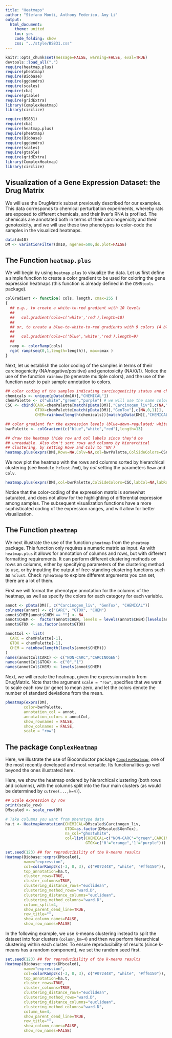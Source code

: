 ```yaml
---
title: "Heatmaps"
author: "Stefano Monti, Anthony Federico, Amy Li"
output:
  html_document:
    theme: united
    toc: yes
    code_folding: show
    css: "../style/BS831.css" 
---
```


```r
knitr::opts_chunk$set(message=FALSE, warning=FALSE, eval=TRUE)
devtools::load_all(".")
require(heatmap.plus)
require(pheatmap)
require(Biobase)
require(ggdendro)
require(scales)
require(cba)
require(gtable)
require(gridExtra)
library(ComplexHeatmap)
library(circlize)
```

```r
require(BS831)
require(cba)
require(heatmap.plus)
require(pheatmap)
require(Biobase)
require(ggdendro)
require(scales)
require(gtable)
require(gridExtra)
library(ComplexHeatmap)
library(circlize)
```

## Visualization of a Gene Expression Dataset: the Drug Matrix 

We will use the DrugMatrix subset previously described for our
examples. This data corresponds to chemical perturbation experiments,
whereby rats are exposed to different chemicals, and their liver's RNA
is profiled. The chemicals are annotated both in terms of their
carcinogenicity and their genotoxicity, and we will use these two
phenotypes to color-code the samples in the visualized heatmaps.

```r
data(dm10)
DM <- variationFilter(dm10, ngenes=500,do.plot=FALSE)
```

## The Function `heatmap.plus`

We will begin by using `heatmap.plus` to visualize the data. Let us
first define a simple function to create a color gradient to be used
for coloring the gene expression heatmaps (this function is already
defined in the `CBMRtools` package).

```r
colGradient <- function( cols, length, cmax=255 )
{
  ## e.g., to create a white-to-red gradient with 10 levels
  ##
  ##   col.gradient(cols=c('white','red'),length=10)
  ##
  ## or, to create a blue-to-white-to-red gradients with 9 colors (4 blue's, white, 4 red's)
  ##
  ##   col.gradient(cols=c('blue','white','red'),length=9)
  ##
  ramp <- colorRamp(cols)
  rgb( ramp(seq(0,1,length=length)), max=cmax )
}
```

Next, let us establish the color coding of the samples in terms of
their carcinogenicity (NA/negative/positive) and genotoxicity
(NA/0/1). Notice the use of the function `rainbow` (to generate
multiple colors), and the use of the function `match` to pair sample
annotation to colors.

```r
## color coding of the samples indicating carcinogenicity status and chemical
chemicals <- unique(pData(dm10)[,"CHEMICAL"])
chemPalette <- c("white","green","purple") # we will use the same colors for carc and gtox
CSC <- cbind(CARC=chemPalette[match(pData(DM)[,"Carcinogen_liv"],c(NA,"NON-CARC","CARCINOGEN"))],
             GTOX=chemPalette[match(pData(DM)[,"GenTox"],c(NA,0,1))],
             CHEM=rainbow(length(chemicals))[match(pData(DM)[,"CHEMICAL"],chemicals)])

## color gradient for the expression levels (blue=down-regulated; white=neutral; red=up-regulated)
bwrPalette <- colGradient(c("blue","white","red"),length=13)

## draw the heatmap (hide row and col labels since they'd be
## unreadable. Also don't sort rows and columns by hierarchical
## clustering, by setting Rowv and Colv to 'NA')
heatmap.plus(exprs(DM),Rowv=NA,Colv=NA,col=bwrPalette,ColSideColors=CSC,labCol=NA,labRow=NA)
```

We now plot the heatmap with the rows and columns sorted by hierarchical clustering (see `Rmodule_hclust.Rmd`), by _not_ setting the parameters `Rowv` and `Colv`.

```r
heatmap.plus(exprs(DM),col=bwrPalette,ColSideColors=CSC,labCol=NA,labRow=NA)
```

Notice that the color-coding of the expression matrix is somewhat saturated,
and does not allow for the highlighting of differential expression
among samples. The subsequent visualization functions have a more
sophisticated coding of the expression ranges, and will allow for
better visualization.

## The Function `pheatmap`

We next illustrate the use of the function `pheatmap` from the `pheatmap` package.  This function only requires a numeric matrix as input.  As with `heatmap.plus` it allows for annotation of columns and rows, but with different formatting requirements.  It can perform different clustering methods on rows an columns, either by specifying parameters of the clustering method to use, or by inputting the output of free-standing clustering functions such as `hclust`. Check `?pheatmap` to explore different arguments you can set, there are a lot of them.

First we will format the phenotype annotation for the columns of the heatmap, as well as specify the colors for each category for each variable.

```r
annot <- pData(DM)[, c("Carcinogen_liv", "GenTox", "CHEMICAL")]
colnames(annot) <- c("CARC", "GTOX", "CHEM")
annot$CHEM[annot$CHEM == ""] <- NA
annot$CHEM <-  factor(annot$CHEM, levels = levels(annot$CHEM)[levels(annot$CHEM)!=""])
annot$GTOX <- as.factor(annot$GTOX)

annotCol <- list(
  CARC = chemPalette[-1],
  GTOX = chemPalette[-1],
  CHEM = rainbow(length(levels(annot$CHEM)))
)
names(annotCol$CARC) <- c("NON-CARC","CARCINOGEN")
names(annotCol$GTOX) <- c("0","1")
names(annotCol$CHEM) <- levels(annot$CHEM)
```

Next, we will create the heatmap, given the expression matrix from DrugMatrix.  Note that the argument `scale = "row"`, specifies that we want to scale each row (or gene) to mean zero, and let the colors denote the number of standard deviations from the mean.

```r
pheatmap(exprs(DM),
        color=bwrPalette, 
        annotation_col = annot,
        annotation_colors = annotCol,
        show_rownames = FALSE,
        show_colnames = FALSE,
        scale = "row")
```

## The package `ComplexHeatmap`

Here, we illustrate the use of Bioconductor package [`ComplexHeatmap`](https://bioconductor.org/packages/release/bioc/html/ComplexHeatmap.html), one of the most recently developed and most versatile. Its functionalities go well beyond the ones illustrated here.

Here, we show the heatmap ordered by hierarchical clustering (both rows and columns), with the columns split into the four main clusters (as would be determined by `cutree(...,k=4)`).

```r
## Scale expression by row 
print(scale_row)
DMscaled <- scale_row(DM)

# Take columns you want from phenotype data
ha.t <- HeatmapAnnotation(CHEMICAL=DMscaled$Carcinogen_liv,
                          GTOX=as.factor(DMscaled$GenTox),
                          na_col="ghostwhite",
                          col=list(CHEMICAL=c("NON-CARC"="green",CARCINOGEN="red"),
                                   GTOX=c('0'="orange",'1'="purple")))

set.seed(123) ## for reproducibility of the k-means results
Heatmap(Biobase::exprs(DMscaled),
        name="expression", 
        col=colorRamp2(c(-3, 0, 3), c("#072448", "white", "#ff6150")),
        top_annotation=ha.t, 
        cluster_rows=TRUE,
        cluster_columns=TRUE,
        clustering_distance_rows="euclidean",
        clustering_method_rows="ward.D",    
        clustering_distance_columns="euclidean",
        clustering_method_columns="ward.D", 
        column_split=4,
        show_parent_dend_line=TRUE,
        row_title="",
        show_column_names=FALSE,
        show_row_names=FALSE)
```

In the following example, we use k-means clustering instead to split the dataset into four clusters (`column_km=4`) and then we perform hierarchical clustering within each cluster. To ensure reproducibility of results (since k-means has a random component), we set the random seed first.

```r
set.seed(123) ## for reproducibility of the k-means results
Heatmap(Biobase::exprs(DMscaled),
        name="expression", 
        col=colorRamp2(c(-3, 0, 3), c("#072448", "white", "#ff6150")),
        top_annotation=ha.t, 
        cluster_rows=TRUE,
        cluster_columns=TRUE,
        clustering_distance_rows="euclidean",
        clustering_method_rows="ward.D",    
        clustering_distance_columns="euclidean",
        clustering_method_columns="ward.D", 
        column_km=4, 
        show_parent_dend_line=TRUE,
        row_title="",
        show_column_names=FALSE,
        show_row_names=FALSE)
```

